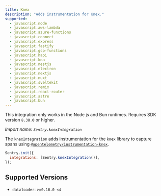```yaml
---
title: Knex
description: "Adds instrumentation for Knex."
supported:
  - javascript.node
  - javascript.aws-lambda
  - javascript.azure-functions
  - javascript.connect
  - javascript.express
  - javascript.fastify
  - javascript.gcp-functions
  - javascript.hapi
  - javascript.koa
  - javascript.nestjs
  - javascript.electron
  - javascript.nextjs
  - javascript.nuxt
  - javascript.sveltekit
  - javascript.remix
  - javascript.react-router
  - javascript.astro
  - javascript.bun
---
```


<Alert level="info">

This integration only works in the Node.js and Bun runtimes. Requires SDK version `8.38.0` or higher.

</Alert>

_Import name: `Sentry.knexIntegration`_

The `knexIntegration` adds instrumentation for the `knex` library to capture spans using [`@opentelemetry/instrumentation-knex`](https://www.npmjs.com/package/@opentelemetry/instrumentation-knex).

```javascript
Sentry.init({
  integrations: [Sentry.knexIntegration()],
});
```

## Supported Versions

- `dataloader`: `>=0.10.0 <4`
